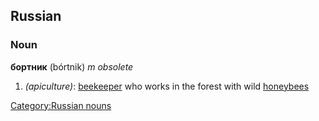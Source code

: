 ==Russian==
[[Category:Russian nouns]]
===Noun===
'''бортник''' (bórtnik) ''m obsolete''

#''(apiculture)'': [[beekeeper]] who works in the forest with wild [[honeybee]]s